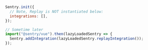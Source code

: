 ```javascript
Sentry.init({
  // Note, Replay is NOT instantiated below:
  integrations: [],
});

// Sometime later
import("@sentry/vue").then(lazyLoadedSentry => {
  Sentry.addIntegration(lazyLoadedSentry.replayIntegration());
});
```
